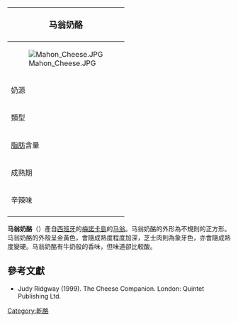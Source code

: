 {{noteTA
|G1=Food
}}
{| class="infobox bordered" style="align: right; width: 20em; font-size: 90%; text-align: left; float: right;" cellpadding="3"
|-
! colspan=2 bgcolor="#FFCCAA" style="font-size: 120%; text-align: center;" |'''马翁奶酪'''
|-----
|colspan=2|[[File:Mahon_Cheese.JPG|center]]
|-----
| 奶源|| [[牛奶|牛奶]]
|-----
| 類型 ||半硬質到硬質
|-----
| [[脂肪|脂肪]]含量 || 40%-45%
|-----
| 成熟期 || 2個月到2年
|-----
| 辛辣味 ||中等
|-
|}

'''马翁奶酪'''（{{lang-es|queso de Mahón}}）產自[[西班牙|西班牙]]的[[梅諾卡島|梅諾卡島]]的[[马翁_(巴利阿里群岛)|马翁]]。马翁奶酪的外形為不規則的正方形。马翁奶酪的外殼呈金黃色，會隨成熟度程度加深，芝士肉則為象牙色，亦會隨成熟度變硬。马翁奶酪有牛奶般的香味，但味道卻比較酸。

==參考文獻==
*Judy Ridgway (1999). The Cheese Companion. London: Quintet Publishing Ltd.

[[Category:乾酪|Category:乾酪]]